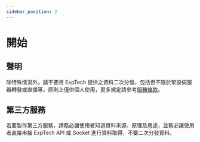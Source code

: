 ```yaml
---
sidebar_position: 2
---
```


# 開始

## 聲明

除特殊情況外，請不要將 ExpTech 提供之資料二次分發，包括但不限於架設伺服器轉發或直播等，原則上僅供個人使用，更多規定請參考[服務條款](./tos)。

## 第三方服務

若要製作第三方服務，請務必讓使用者知道資料來源、原理及用途，並務必讓使用者直接串接 ExpTech API 或 Socket 進行資料取得，不要二次分發資料。
